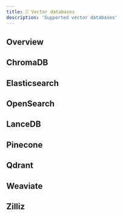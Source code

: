 ```yaml
---
title: 🗄️ Vector databases
description: 'Supported vector databases'
---
```


## Overview

## ChromaDB

## Elasticsearch

## OpenSearch

## LanceDB

## Pinecone

## Qdrant

## Weaviate

## Zilliz
